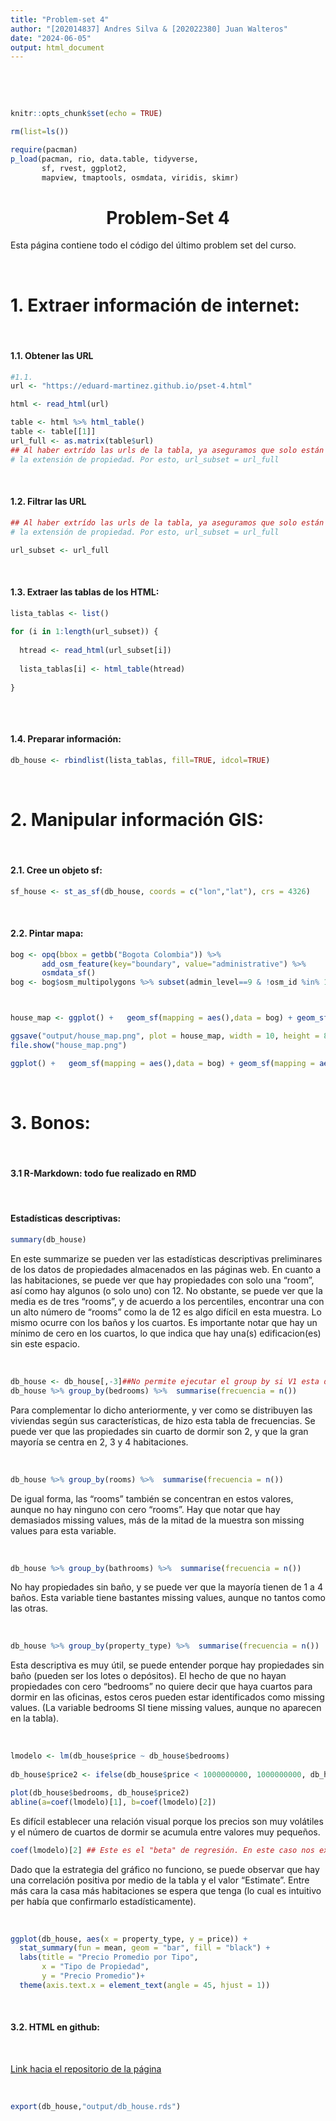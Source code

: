 ```yaml
---
title: "Problem-set 4"
author: "[202014837] Andres Silva & [202022380] Juan Walteros"
date: "2024-06-05"
output: html_document
---
```


&nbsp;

&nbsp;

```r

knitr::opts_chunk$set(echo = TRUE)

rm(list=ls())

require(pacman)
p_load(pacman, rio, data.table, tidyverse,
       sf, rvest, ggplot2,
       mapview, tmaptools, osmdata, viridis, skimr)

```

<center>

<h1> Problem-Set 4 </h1>

</center>

Esta página contiene todo el código del último problem set del curso.

&nbsp;

# 1. Extraer información de internet:

&nbsp;

#### 1.1. Obtener las URL
```r


#1.1.
url <- "https://eduard-martinez.github.io/pset-4.html"

html <- read_html(url)

table <- html %>% html_table()
table <- table[[1]] 
url_full <- as.matrix(table$url)
## Al haber extrído las urls de la tabla, ya aseguramos que solo están las que contienen
# la extensión de propiedad. Por esto, url_subset = url_full


```
&nbsp;

#### 1.2. Filtrar las URL
```r

## Al haber extrído las urls de la tabla, ya aseguramos que solo están las que contienen
# la extensión de propiedad. Por esto, url_subset = url_full

url_subset <- url_full

```
&nbsp;

#### 1.3. Extraer las tablas de los HTML:
```r

lista_tablas <- list()
  
for (i in 1:length(url_subset)) {
  
  htread <- read_html(url_subset[i])
  
  lista_tablas[i] <- html_table(htread)
  
}
  
```
&nbsp;

#### 1.4. Preparar información:
```r


db_house <- rbindlist(lista_tablas, fill=TRUE, idcol=TRUE)

```
&nbsp;

# 2. Manipular información GIS:
&nbsp;


#### 2.1. Cree un objeto sf:
```r

sf_house <- st_as_sf(db_house, coords = c("lon","lat"), crs = 4326)

```
&nbsp;

#### 2.2. Pintar mapa:
```r

bog <- opq(bbox = getbb("Bogota Colombia")) %>%
       add_osm_feature(key="boundary", value="administrative") %>% 
       osmdata_sf()
bog <- bog$osm_multipolygons %>% subset(admin_level==9 & !osm_id %in% 16011743:16011744)



house_map <- ggplot() +   geom_sf(mapping = aes(),data = bog) + geom_sf(mapping = aes(color = price), data = sf_house) + scale_color_viridis(option = "D")

ggsave("output/house_map.png", plot = house_map, width = 10, height = 8, dpi = 300)
file.show("house_map.png")

ggplot() +   geom_sf(mapping = aes(),data = bog) + geom_sf(mapping = aes(color = price), data = sf_house) + scale_color_viridis(option = "D") ##Esto lo puse al final solo para que se pueda visualizar en la página.

```
&nbsp;



# 3. Bonos:

&nbsp;

#### 3.1 R-Markdown: todo fue realizado en RMD

&nbsp;

#### Estadísticas descriptivas:


```r

summary(db_house)

```
<p>En este summarize se pueden ver las estadísticas descriptivas preliminares de los datos de propiedades almacenados en las páginas web. En cuanto a las habitaciones, se puede ver que hay propiedades con solo una "room", así como hay algunos (o solo uno) con 12. No obstante, se puede ver que la media es de tres "rooms", y de acuerdo a los percentiles, encontrar una con un alto número de "rooms" como la de 12 es algo difícil en esta muestra. Lo mismo ocurre con los baños y los cuartos. Es importante notar que hay un mínimo de cero en los cuartos, lo que indica que hay una(s) edificacion(es) sin este espacio. </p>

&nbsp;
```r
db_house <- db_house[,-3]##No permite ejecutar el group by si V1 esta duplicada. 
db_house %>% group_by(bedrooms) %>%  summarise(frecuencia = n())

```
<p> Para complementar lo dicho anteriormente, y ver como se distribuyen las viviendas según sus características, de hizo esta tabla de frecuencias. Se puede ver que las propiedades sin cuarto de dormir son 2, y que la gran mayoría se centra en 2, 3 y 4 habitaciones. </p>


&nbsp;
```r

db_house %>% group_by(rooms) %>%  summarise(frecuencia = n())

```

<p> De igual forma, las "rooms" también se concentran en estos valores, aunque no hay ninguno con cero "rooms". Hay que notar que hay demasiados missing values, más de la mitad de la muestra son missing values para esta variable. </p>


&nbsp;
```r

db_house %>% group_by(bathrooms) %>%  summarise(frecuencia = n())

```
<p> No hay propiedades sin baño, y se puede ver que la mayoría tienen de 1 a 4 baños. Esta variable tiene bastantes missing values, aunque no tantos como las otras.  </p>


&nbsp;

```r

db_house %>% group_by(property_type) %>%  summarise(frecuencia = n())

```

<p> Esta descriptiva es muy útil, se puede entender porque hay propiedades sin baño (pueden ser los lotes o depósitos). El hecho de que no hayan propiedades con cero "bedrooms" no quiere decir que haya cuartos para dormir en las oficinas, estos ceros pueden estar identificados como missing values. (La variable bedrooms SI tiene missing values, aunque no aparecen en la tabla). </p>


&nbsp;

```r

lmodelo <- lm(db_house$price ~ db_house$bedrooms)
             
db_house$price2 <- ifelse(db_house$price < 1000000000, 1000000000, db_house$price) ##restrinjo la muestra osino el gráfico queda en escalas muy grandes.

plot(db_house$bedrooms, db_house$price2)
abline(a=coef(lmodelo)[1], b=coef(lmodelo)[2])


```
<p> Es difícil establecer una relación visual porque los precios son muy volátiles y el número de cuartos de dormir se acumula entre valores muy pequeños. </p>

```r

coef(lmodelo)[2] ## Este es el "beta" de regresión. En este caso nos explica solo una correlación, y es positiva


```
<p> Dado que la estrategia del gráfico no funciono, se puede observar que hay una correlación positiva por medio de la tabla y el valor "Estimate". Entre más cara la casa más habitaciones se espera que tenga (lo cual es intuitivo per había que confirmarlo estadísticamente). </p>

&nbsp;

```r

ggplot(db_house, aes(x = property_type, y = price)) +
  stat_summary(fun = mean, geom = "bar", fill = "black") +
  labs(title = "Precio Promedio por Tipo",
       x = "Tipo de Propiedad",
       y = "Precio Promedio")+
  theme(axis.text.x = element_text(angle = 45, hjust = 1))

```


&nbsp;

#### 3.2. HTML en github:

&nbsp;

<A HREF="https://github.com/AndresSilva03/AndresSilva03.github.io"> Link hacia el repositorio de la página </A>


&nbsp;


```r

export(db_house,"output/db_house.rds")


```


